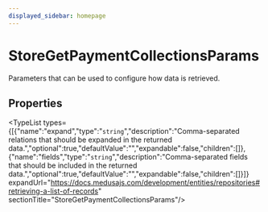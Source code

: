 ```yaml
---
displayed_sidebar: homepage
---
```



# StoreGetPaymentCollectionsParams

Parameters that can be used to configure how data is retrieved.

## Properties

<TypeList types={[{"name":"expand","type":"`string`","description":"Comma-separated relations that should be expanded in the returned data.","optional":true,"defaultValue":"","expandable":false,"children":[]},{"name":"fields","type":"`string`","description":"Comma-separated fields that should be included in the returned data.","optional":true,"defaultValue":"","expandable":false,"children":[]}]} expandUrl="https://docs.medusajs.com/development/entities/repositories#retrieving-a-list-of-records" sectionTitle="StoreGetPaymentCollectionsParams"/>
